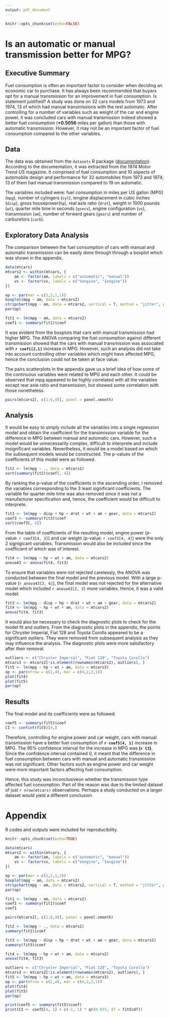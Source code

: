 ```yaml
---
output: pdf_document
---
```

```r
knitr::opts_chunk$set(echo=FALSE)
```

Is an automatic or manual transmission better for MPG?
======================================================

## Executive Summary

Fuel consumption is often an important factor to consider when deciding an economic car to purchase.
It has always been recommended that buyers opt for a manual transmission for an improvement in fuel consumption.
Is statement justified? A study was done on 32 cars models from 1973 and 1974, 
13 of which had manual transmissions with the rest automatic.
After controlling for a number of variables such as weight of the car and engine power,
it was concluded cars with manual transmission indeed showed a better fuel consumption 
(**+0.5056** miles per gallon) than those with automatic transmission. 
However, it may not be an important factor of fuel consumption compared to the other variables.

## Data

The data was obtained from the `datasets` R package 
([documentation](http://stat.ethz.ch/R-manual/R-devel/library/datasets/html/mtcars.html)). 
According to the documentation, it was extracted from the 1974 Motor Trend US magazine. 
It comprised of fuel consumption and 10 aspects of automobile design and performance 
for 32 automobiles from 1973 and 1974; 
13 of them had manual transmission compared to 19 on automatic.

The variables included were: fuel consumption in miles per US gallon (MPG) (`mpg`),
number of cylingers (`cyl`), iengine displacement in cubic inches (`disp`), gross housepower(`hp`), 
real axle ratio (`drat`), weight in 1000 pounds (`wt`), quarter mile time in seconds (`qsecs`), 
engine configuration (`vs`), transmission (`am`), number of forward gears (`gears`) 
and number of carburetors (`carb`).

## Exploratory Data Analysis

The comparison between the fuel consumption of cars with manual and automatic transmission 
can be easily done through through a boxplot which was shown in the appendix.

```r
data(mtcars)
mtcars2 <- within(mtcars, {
    am <- factor(am, labels = c("automatic", "manual"))
    vs <- factor(vs, labels = c("Vengine", "Iengine"))
})

op <- par(mar = c(2,2,1,1))
boxplot(mpg ~ am, data = mtcars2)
stripchart(mpg ~ am, data = mtcars2, vertical = T, method = "jitter", pch = 20, add = T)
par(op)

fit1 <- lm(mpg ~ am, data = mtcars2)
coef1 <- summary(fit1)$coef
```

It was evident from the boxplots that cars with manual transmission had higher MPG.
The ANOVA comparing the fuel consumption against different transmission showed that 
the cars with manual transmission was associated with **`r coef1[2,1]`** increase in MPG.
However, such an analysis did not take into account controlling other variables
which might have affected MPG, hence the conclusion could not be taken at face value.

The pairs scatterplots in the appendix gave us a brief idea of how some of the continuous variables
were related to MPG and each other.
It could be observed that mpg appeared to be highly correlated with all the variables 
except rear axle ratio and transmission, but showed some correlation with those nonetheless.

```r
pairs(mtcars2[, c(1:6,9)], panel = panel.smooth)
```

## Analysis

It would be easy to simply include all the variables into a single regression model 
and obtain the coefficient for the transimission variable 
for the difference in MPG between manual and automatic cars.
However, such a model would be unnecessarily complex, 
difficult to interprete and include insignificant variables.
Nevertheless, it would be a model based on which the subsequent models would be constructed.
The p-values of the coefficients of this model were as followed.

```r
fit2 <- lm(mpg ~ ., data = mtcars2)
sort(summary(fit2)$coef[, 4])
```

By ranking the p-value of the coefficients in the ascending order,
I removed the variables corresponding to the 3 least significant coefficients.
The variable for quarter mile time was also removed since it was not a manufacturer specification
and, hence, the coefficient would be difficult to interprete.

```r
fit3 <- lm(mpg ~ disp + hp + drat + wt + am + gear, data = mtcars2)
coef3 <- summary(fit3)$coef
sort(coef3[, 4])
```

From the table of coefficients of the resulting model, engine power (p-value: `r coef3[4, 3]`) 
and car weight (p-value: `r coef3[4, 4]`) were the only 2 signigicant variables.
Transmission would also be included since the coefficient of which was of interest.

```r
fit4 <- lm(mpg ~ hp + wt + am, data = mtcars2)
anova43 <- anova(fit4, fit3)
```

To ensure that variables were not rejected carelessly, the ANOVA was conducted 
between the final model and the previous model. With a large p-value (`r anova43[2, 6]`), 
the final model was not rejected for the alternative model which included `r anova43[2, 3]` more variables.
Hence, it was a valid model.

```r
fit3 <- lm(mpg ~ disp + hp + drat + wt + am + gear, data = mtcars2)
fit4 <- lm(mpg ~ hp + wt + am, data = mtcars2)
anova(fit4, fit3)
```

It would also be necessary to check the diagnostic plots to check for the model fit and outliers.
From the diagnostic plots in the appendix, the points for Chrysler Imperial, Fiat 128 and Toyota Corolla 
appeared to be a significant outliers. They were removed from subsequent analysis as they may influence the analysis. 
The diagnostic plots were more satisfactory after their removal.

```r
outliers <- c("Chrysler Imperial", "Fiat 128", "Toyota Corolla")
mtcars3 <- mtcars2[!is.element(rownames(mtcars2), outliers), ]
fit5 <- lm(mpg ~ hp + wt + am, data = mtcars3)
op <- par(mfrow = c(2,4), mar = c(4,2,2,1))
plot(fit4)
plot(fit5)
par(op)
```

## Results

The final model and its coefficients were as followed:

```r
coef5 <- summary(fit5)$coef
CI <- confint(fit5)[4,]
```

Therefore, controlling for engine power and car weight, cars with manual transmission 
have a better fuel consumption of **`r coef5[4, 1]`** increase in MPG.
The 95% confidence interval for the increase in MPG was **(`r CI`)**.
Since the confidence interval contained 0, it meant that the difference in fuel consumption
between cars with manual and automatic transmission was not significant.
Other factors such as engine power and car weight were more important factors
affecting fuel consumption. 

Hence, this study was inconclusiveon whether the transmission type affected fuel consumption.
Part of the reason was due to the limited dataset of just `r nrow(mtcars)` observations.
Perhaps a study conducted on a larger dataset would yield a different conclusion.

\newpage

Appendix
========

R codes and outputs were included for reproducibility.

```r
knitr::opts_chunk$set(echo=TRUE)
```

```r
data(mtcars)
mtcars2 <- within(mtcars, {
    am <- factor(am, labels = c("automatic", "manual"))
    vs <- factor(vs, labels = c("Vengine", "Iengine"))
})

op <- par(mar = c(2,2,1,1))
boxplot(mpg ~ am, data = mtcars2)
stripchart(mpg ~ am, data = mtcars2, vertical = T, method = "jitter", pch = 20, add = T)
par(op)
```

```r
fit1 <- lm(mpg ~ am, data = mtcars2)
coef1 <- summary(fit1)$coef
coef1

pairs(mtcars2[, c(1:6,9)], panel = panel.smooth)

fit2 <- lm(mpg ~ ., data = mtcars2)
summary(fit2)$coef

fit3 <- lm(mpg ~ disp + hp + drat + wt + am + gear, data = mtcars2)
summary(fit3)$coef

fit4 <- lm(mpg ~ hp + wt + am, data = mtcars2)
anova(fit4, fit3)
```

```r
outliers <- c("Chrysler Imperial", "Fiat 128", "Toyota Corolla")
mtcars3 <- mtcars2[!is.element(rownames(mtcars2), outliers), ]
fit5 <- lm(mpg ~ hp + wt + am, data = mtcars3)
op <- par(mfrow = c(2,4), mar = c(4,2,2,1))
plot(fit4)
plot(fit5)
par(op)
```

```r
print(coef5 <- summary(fit5)$coef)
print(CI <- coef5[4, 1] + c(-1, 1) * qt(0.975, df = fit5$df))
```